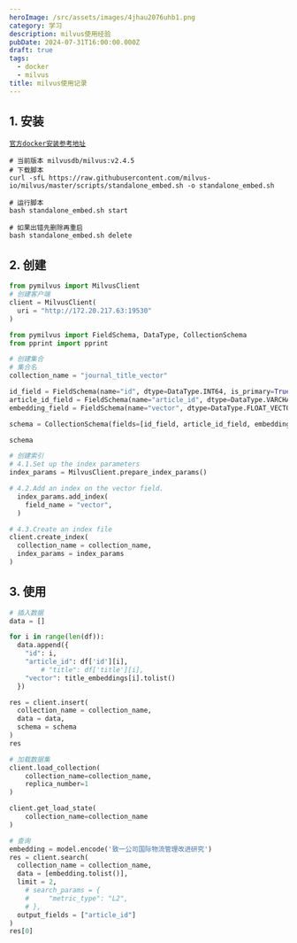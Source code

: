```yaml
---
heroImage: /src/assets/images/4jhau2076uhb1.png
category: 学习
description: milvus使用经验
pubDate: 2024-07-31T16:00:00.000Z
draft: true
tags:
  - docker
  - milvus
title: milvus使用记录
---
```


## 1. 安装

[`官方docker安装参考地址`](https://milvus.io/docs/install_standalone-docker.md#Run-Milvus-in-Docker)

```shell
# 当前版本 milvusdb/milvus:v2.4.5
# 下载脚本
curl -sfL https://raw.githubusercontent.com/milvus-io/milvus/master/scripts/standalone_embed.sh -o standalone_embed.sh

# 运行脚本
bash standalone_embed.sh start

# 如果出错先删除再重启
bash standalone_embed.sh delete
```

## 2. 创建

```python
from pymilvus import MilvusClient
# 创建客户端
client = MilvusClient(
  uri = "http://172.20.217.63:19530"
)
```

```python
from pymilvus import FieldSchema, DataType, CollectionSchema
from pprint import pprint

# 创建集合
# 集合名
collection_name = "journal_title_vector"

id_field = FieldSchema(name="id", dtype=DataType.INT64, is_primary=True, description="primary id")
article_id_field = FieldSchema(name="article_id", dtype=DataType.VARCHAR, description="journal article id", max_length=32)
embedding_field = FieldSchema(name="vector", dtype=DataType.FLOAT_VECTOR, dim=768, description="vector")

schema = CollectionSchema(fields=[id_field, article_id_field, embedding_field], auto_id=False, description="journal article", enable_dynamic_field=True)

schema
```

```python
# 创建索引
# 4.1.Set up the index parameters
index_params = MilvusClient.prepare_index_params()

# 4.2.Add an index on the vector field.
  index_params.add_index(
    field_name = "vector",
  )

# 4.3.Create an index file
client.create_index(
  collection_name = collection_name,
  index_params = index_params
)
```

## 3. 使用

```python
# 插入数据
data = []

for i in range(len(df)):
  data.append({
    "id": i,
    "article_id": df['id'][i],
        # "title": df['title'][i],
    "vector": title_embeddings[i].tolist()
  })

res = client.insert(
  collection_name = collection_name,
  data = data,
  schema = schema
)
res
```

```python
# 加载数据集
client.load_collection(
    collection_name=collection_name,
    replica_number=1
)

client.get_load_state(
    collection_name=collection_name
)
```

```python
# 查询
embedding = model.encode('致一公司国际物流管理改进研究')
res = client.search(
  collection_name = collection_name,
  data = [embedding.tolist()],
  limit = 2,
    # search_params = {
    #     "metric_type": "L2",
    # },
  output_fields = ["article_id"]
)
res[0]
```

